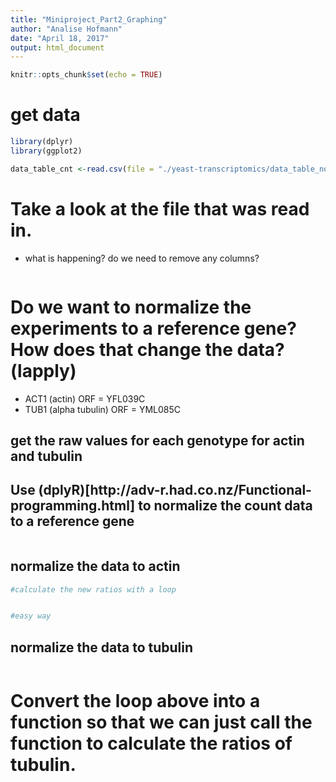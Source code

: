 ```yaml
---
title: "Miniproject_Part2_Graphing"
author: "Analise Hofmann"
date: "April 18, 2017"
output: html_document
---
```


```r
knitr::opts_chunk$set(echo = TRUE)
```
# get data
```r
library(dplyr)
library(ggplot2)

data_table_cnt <-read.csv(file = "./yeast-transcriptomics/data_table_normal.csv")

```

# Take a look at the file that was read in. 
 - what is happening? do we need to remove any columns?
```r



```

# Do we want to normalize the experiments to a reference gene? How does that change the data? (lapply)
  - ACT1 (actin) ORF = YFL039C
  - TUB1 (alpha tubulin) ORF = YML085C
  
## get the raw values for each genotype for actin and tubulin  
## Use (dplyR)[http://adv-r.had.co.nz/Functional-programming.html] to normalize the count data to a reference gene
```r


```

## normalize the data to actin
```r


#calculate the new ratios with a loop


#easy way

```

## normalize the data to tubulin
```r


```


# Convert the loop above into a function so that we can just call the function to calculate the ratios of tubulin.
```r

```
